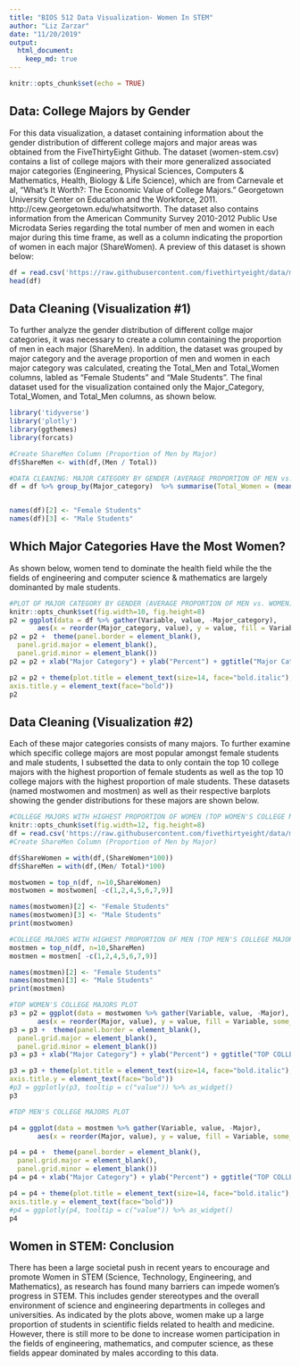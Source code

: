 ```yaml
---
title: "BIOS 512 Data Visualization- Women In STEM"
author: "Liz Zarzar"
date: "11/20/2019"
output:
  html_document:
    keep_md: true
---
```


```r
knitr::opts_chunk$set(echo = TRUE)
```

## Data: College Majors by Gender

For this data visualization, a dataset containing information about the gender distribution of different college majors and major areas was obtained from the FiveThirtyEight Github. The dataset (women-stem.csv) contains a list of college majors with their more generalized associated major categories (Engineering, Physical Sciences, Computers & Mathematics, Health, Biology & Life Science), which are from Carnevale et al, "What's It Worth?: The Economic Value of College Majors." Georgetown University Center on Education and the Workforce, 2011. http://cew.georgetown.edu/whatsitworth. The dataset also contains information from the American Community Survey 2010-2012 Public Use Microdata Series regarding the total number of men and women in each major during this time frame, as well as a column indicating the proportion of women in each major (ShareWomen). A preview of this dataset is shown below:

```r
df = read.csv('https://raw.githubusercontent.com/fivethirtyeight/data/master/college-majors/women-stem.csv')
head(df)
```


## Data Cleaning (Visualization #1)

To further analyze the gender distribution of different collge major categories, it was necessary to create a column containing the proportion of men in each major (ShareMen). In addition, the dataset was grouped by major category and the average proportion of men and women in each major category was calculated, creating the Total_Men and Total_Women columns, labled as "Female Students" and "Male Students". The final dataset used for the visualization contained only the Major_Category, Total_Women, and Total_Men columns, as shown below. 

```r
library('tidyverse')
library('plotly')
library(ggthemes)
library(forcats)

#Create ShareMen Column (Proportion of Men by Major)
df$ShareMen <- with(df,(Men / Total))

#DATA CLEANING: MAJOR CATEGORY BY GENDER (AVERAGE PROPORTION OF MEN vs. WOMEN by MAJOR CATEGORY)
df = df %>% group_by(Major_category)  %>% summarise(Total_Women = (mean(ShareWomen)*100), Total_Men = (mean(ShareMen)*100))


names(df)[2] <- "Female Students"
names(df)[3] <- "Male Students"
```


## Which Major Categories Have the Most Women?

As shown below, women tend to dominate the health field while the the fields of engineering and computer science & mathematics are largely dominanted by male students.

```r
#PLOT OF MAJOR CATEGORY BY GENDER (AVERAGE PROPORTION OF MEN vs. WOMEN)
knitr::opts_chunk$set(fig.width=10, fig.height=8) 
p2 = ggplot(data = df %>% gather(Variable, value, -Major_category), 
       aes(x = reorder(Major_category, value), y = value, fill = Variable, some_dummy_mapping = value[Variable])) + geom_bar(stat = 'identity', position = 'stack')
p2 = p2 +  theme(panel.border = element_blank(),
  panel.grid.major = element_blank(),
  panel.grid.minor = element_blank()) 
p2 = p2 + xlab("Major Category") + ylab("Percent") + ggtitle("Major Category by Gender") +  geom_text(aes(label=sprintf("%0.2f", round(value, digits = 2))), position= position_stack(vjust = 0.85), size=3.5) + scale_fill_brewer(palette="Blues") + theme_minimal()+ theme(axis.text.x = element_text(angle = 15, hjust = 1)) + theme(plot.title = element_text(hjust = 0.5)) + theme(legend.title = element_blank())

p2 = p2 + theme(plot.title = element_text(size=14, face="bold.italic"), axis.title.x = element_text(face="bold"),
axis.title.y = element_text(face="bold")) 
p2
```


## Data Cleaning (Visualization #2)

Each of these major categories consists of many majors. To further examine which specific college majors are most popular amongst female students and male students, I subsetted the data to only contain the top 10 college majors with the highest proportion of female students as well as the top 10 college majors with the highest proportion of male students. These datasets (named mostwomen and mostmen) as well as their respective barplots showing the gender distributions for these majors are shown below. 

```r

#COLLEGE MAJORS WITH HIGHEST PROPORTION OF WOMEN (TOP WOMEN'S COLLEGE MAJORS)
knitr::opts_chunk$set(fig.width=12, fig.height=8) 
df = read.csv('https://raw.githubusercontent.com/fivethirtyeight/data/master/college-majors/women-stem.csv')
#Create ShareMen Column (Proportion of Men by Major)

df$ShareWomen = with(df,(ShareWomen*100))
df$ShareMen = with(df,(Men/ Total)*100)

mostwomen = top_n(df, n=10,ShareWomen) 
mostwomen = mostwomen[ -c(1,2,4,5,6,7,9)]

names(mostwomen)[2] <- "Female Students"
names(mostwomen)[3] <- "Male Students"
print(mostwomen)

#COLLEGE MAJORS WITH HIGHEST PROPORTION OF MEN (TOP MEN'S COLLEGE MAJORS)
mostmen = top_n(df, n=10,ShareMen)
mostmen = mostmen[ -c(1,2,4,5,6,7,9)]

names(mostmen)[2] <- "Female Students"
names(mostmen)[3] <- "Male Students"
print(mostmen)
```
```r

#TOP WOMEN'S COLLEGE MAJORS PLOT
p3 = p2 = ggplot(data = mostwomen %>% gather(Variable, value, -Major), 
       aes(x = reorder(Major, value), y = value, fill = Variable, some_dummy_mapping = value[Variable])) + geom_bar(stat = 'identity', position = 'stack')
p3 = p3 +  theme(panel.border = element_blank(),
  panel.grid.major = element_blank(),
  panel.grid.minor = element_blank()) 
p3 = p3 + xlab("Major Category") + ylab("Percent") + ggtitle("TOP COLLEGE MAJORS FEMALE STUDENTS") +  geom_text(aes(label=sprintf("%0.2f", round(value, digits = 2))), position= position_stack(vjust = 0.8), size=3.5) + scale_fill_brewer(palette="Blues") + theme_minimal()+ theme(plot.title = element_text(hjust = 0.5)) + theme(legend.title = element_blank()) + coord_flip()

p3 = p3 + theme(plot.title = element_text(size=14, face="bold.italic"), axis.title.x = element_text(face="bold"),
axis.title.y = element_text(face="bold")) 
#p3 = ggplotly(p3, tooltip = c("value")) %>% as_widget() 
p3

#TOP MEN'S COLLEGE MAJORS PLOT

p4 = ggplot(data = mostmen %>% gather(Variable, value, -Major), 
       aes(x = reorder(Major, value), y = value, fill = Variable, some_dummy_mapping = value[Variable])) + geom_bar(stat = 'identity', position = 'stack')

p4 = p4 +  theme(panel.border = element_blank(),
  panel.grid.major = element_blank(),
  panel.grid.minor = element_blank()) 
p4 = p4 + xlab("Major Category") + ylab("Percent") + ggtitle("TOP COLLEGE MAJORS MALE STUDENTS") +  geom_text(aes(label=sprintf("%0.2f", round(value, digits = 2))), position= position_stack(vjust = 0.8), size=3.5) + scale_fill_brewer(palette="Blues") + theme_minimal() + theme(plot.title = element_text(hjust = 3)) + theme(legend.title = element_blank()) + coord_flip()

p4 = p4 + theme(plot.title = element_text(size=14, face="bold.italic"), axis.title.x = element_text(face="bold"),
axis.title.y = element_text(face="bold"))
#p4 = ggplotly(p4, tooltip = c("value")) %>% as_widget()
p4

```

## Women in STEM: Conclusion 

There has been a large societal push in recent years to encourage and promote Women in STEM (Science, Technology, Engineering, and Mathematics), as research has found many barriers can impede women's progress in STEM. This includes gender stereotypes and the overall environment of science and engineering departments in colleges and universities. As indicated by the plots above, women make up a large proportion of students in scientific fields related to health and medicine. However, there is still more to be done to increase women participation in the fields of engineering, mathematics, and computer science, as these fields appear dominated by males according to this data. 




